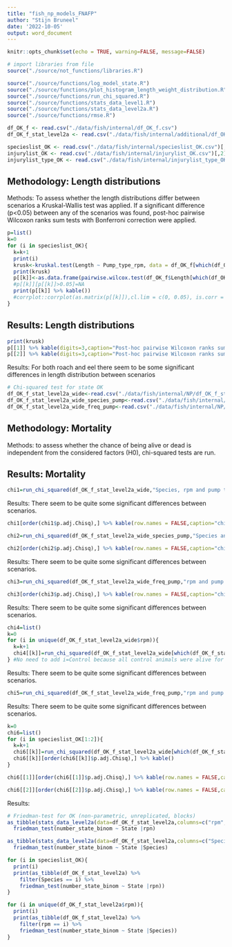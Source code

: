 ```yaml
---
title: "fish_np_models_FNAFP"
author: "Stijn Bruneel"
date: '2022-10-05'
output: word_document
---
```


```r
knitr::opts_chunk$set(echo = TRUE, warning=FALSE, message=FALSE)
```

```r
# import libraries from file
source("./source/not_functions/libraries.R")
```

```r

source("./source/functions/log_model_state.R")
source("./source/functions/plot_histogram_length_weight_distribution.R")
source("./source/functions/run_chi_squared.R")
source("./source/functions/stats_data_level1.R")
source("./source/functions/stats_data_level2a.R")
source("./source/functions/rmse.R")
```

```r
df_OK_f <- read.csv("./data/fish/internal/df_OK_f.csv")
df_OK_f_stat_level2a <- read.csv("./data/fish/internal/additional/df_OK_f_stat_level2a.csv")
```

```r
specieslist_OK <- read.csv("./data/fish/internal/specieslist_OK.csv")[,2]
injurylist_OK <- read.csv("./data/fish/internal/injurylist_OK.csv")[,2]
injurylist_type_OK <- read.csv("./data/fish/internal/injurylist_type_OK.csv")[,2]
```

## Methodology: Length distributions

Methods: To assess whether the length distributions differ between scenarios a Kruskal-Wallis test was applied. If a significant difference (p\<0.05) between any of the scenarios was found, post-hoc pairwise Wilcoxon ranks sum tests with Bonferroni correction were applied.

```r
p=list()
k=0
for (i in specieslist_OK){
  k=k+1
  print(i)
  krusk<-kruskal.test(Length ~ Pump_type_rpm, data = df_OK_f[which(df_OK_f$Species==i & df_OK_f$Control=="pump"),])
  print(krusk)
  p[[k]]<-as.data.frame(pairwise.wilcox.test(df_OK_f$Length[which(df_OK_f$Species==i & df_OK_f$Control=="pump")], df_OK_f$Pump_type_rpm[which(df_OK_f$Species==i & df_OK_f$Control=="pump")],p.adjust.method = "bonferroni")$p.value)
  #p[[k]][p[[k]]>0.05]=NA
  print(p[[k]] %>% kable())
  #corrplot::corrplot(as.matrix(p[[k]]),cl.lim = c(0, 0.05), is.corr = FALSE,main=i)
}
```

## Results: Length distributions

```r
print(krusk)
p[[1]] %>% kable(digits=3,caption="Post-hoc pairwise Wilcoxon ranks sum tests with Bonferroni correction for differences in length distributions between scenarios for roach")
p[[2]] %>% kable(digits=3,caption="Post-hoc pairwise Wilcoxon ranks sum tests with Bonferroni correction for differences in length distributions between scenarios for eel")
```

Results: For both roach and eel there seem to be some significant differences in length distribution between scenarios

```r
# Chi-squared test for state OK
df_OK_f_stat_level2a_wide<-read.csv("./data/fish/internal/NP/df_OK_f_stat_level2a_wide.csv")[,-c(1)]
df_OK_f_stat_level2a_wide_species_pump<-read.csv("./data/fish/internal/NP/df_OK_f_stat_level2a_wide_species_pump.csv")[,-1]
df_OK_f_stat_level2a_wide_freq_pump<-read.csv("./data/fish/internal/NP/df_OK_f_stat_level2a_wide_freq_pump.csv")[,-1]
```

## Methodology: Mortality

Methods: to assess whether the chance of being alive or dead is independent from the considered factors (H0), chi-squared tests are run.

## Results: Mortality

```r
chi1=run_chi_squared(df_OK_f_stat_level2a_wide,"Species, rpm and pump type",1)
```

Results: There seem to be quite some significant differences between scenarios.

```r
chi1[order(chi1$p.adj.Chisq),] %>% kable(row.names = FALSE,caption="chi-squared tests to assess differences in mortality between scenarios (species-screw-rpm-control)")
```

```r
chi2=run_chi_squared(df_OK_f_stat_level2a_wide_species_pump,"Species and pump type",1)
```

```r
chi2[order(chi2$p.adj.Chisq),] %>% kable(row.names = FALSE,caption="chi-squared tests to assess differences in mortality between scenarios (species-screw-control)")
```

Results: There seem to be quite some significant differences between scenarios.

```r
chi3=run_chi_squared(df_OK_f_stat_level2a_wide_freq_pump,"rpm and pump type",1)
```

```r
chi3[order(chi3$p.adj.Chisq),] %>% kable(row.names = FALSE,caption="chi-squared tests to assess differences in mortality between scenarios (screw-rpm-control)")
```

Results: There seem to be quite some significant differences between scenarios.

```r
chi4=list()
k=0
for (i in unique(df_OK_f_stat_level2a_wide$rpm)){
  k=k+1
  chi4[[k]]=run_chi_squared(df_OK_f_stat_level2a_wide[which(df_OK_f_stat_level2a_wide$rpm==i),],"Species and pump type",1)
} #No need to add i=Control because all control animals were alive for all species. Including it generates an error.
```

Results: There seem to be quite some significant differences between scenarios.

```r
chi5=run_chi_squared(df_OK_f_stat_level2a_wide_freq_pump,"rpm and pump type",1)
```

Results: There seem to be quite some significant differences between scenarios.

```r
k=0
chi6=list()
for (i in specieslist_OK[1:2]){
  k=k+1
  chi6[[k]]=run_chi_squared(df_OK_f_stat_level2a_wide[which(df_OK_f_stat_level2a_wide$Species==i),],"rpm and pump type",1)
  chi6[[k]][order(chi6[[k]]$p.adj.Chisq),] %>% kable()
}
```

```r
chi6[[1]][order(chi6[[1]]$p.adj.Chisq),] %>% kable(row.names = FALSE,caption="chi-squared tests to assess differences in mortality between scenarios (screw-rpm-control) for eel")
```

```r
chi6[[2]][order(chi6[[2]]$p.adj.Chisq),] %>% kable(row.names = FALSE,caption="chi-squared tests to assess differences in mortality between scenarios (screw-rpm-control) for roach")
```

Results:

```r
# Friedman-test for OK (non-parametric, unreplicated, blocks)
as_tibble(stats_data_level2a(data=df_OK_f_stat_level2a,columns=c("rpm", "Pump_type", "State"))) %>% 
  friedman_test(number_state_binom ~ State |rpn)

as_tibble(stats_data_level2a(data=df_OK_f_stat_level2a,columns=c("Species", "Pump_type", "State"))) %>% 
  friedman_test(number_state_binom ~ State |Species)

for (i in specieslist_OK){
  print(i)
  print(as_tibble(df_OK_f_stat_level2a) %>% 
    filter(Species == i) %>%
    friedman_test(number_state_binom ~ State |rpn))
}

for (i in unique(df_OK_f_stat_level2a$rpm)){
  print(i)
  print(as_tibble(df_OK_f_stat_level2a) %>% 
    filter(rpm == i) %>%
    friedman_test(number_state_binom ~ State |Species))
}
```

